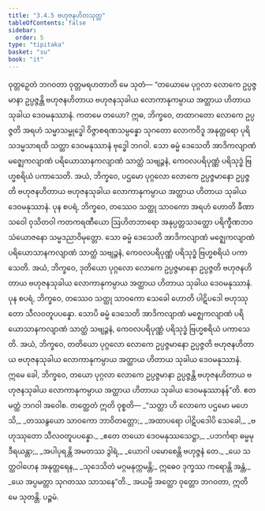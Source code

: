 ```yaml
---
title: "3.4.5 ဗဟုဇနဟိတသုတ္တ"
tableOfContents: false
sidebar:
  order: 5
type: "tipitaka"
basket: "su"
book: "it"
---
```



<DynamicBreadcrumb />

<Division number="84" book="it" e="ch" v="18" p="248">

<Paragraph number="582" book="it">
ဝုတ္တဉှေတံ ဘဂဝတာ ဝုတ္တမရဟတာတိ မေ သုတံ—
</Paragraph>

<Paragraph number="583" book="it">
“တယောမေ ပုဂ္ဂလာ လောကေ ဥပ္ပဇ္ဇမာနာ ဥပ္ပဇ္ဇန္တိ ဗဟုဇနဟိတာယ ဗဟုဇနသုခါယ လောကာနုကမ္ပာယ အတ္ထာယ ဟိတာယ သုခါယ ဒေဝမနုဿာနံ. ကတမေ တယော? ဣဓ, ဘိက္ခဝေ, တထာဂတော လောကေ ဥပ္ပဇ္ဇတိ အရဟံ သမ္မာသမ္ဗုဒ္ဓေါ ဝိဇ္ဇာစရဏသမ္ပန္နော သုဂတော လောကဝိဒူ အနုတ္တရော ပုရိသဒမ္မသာရထိ သတ္ထာ ဒေဝမနုဿာနံ ဗုဒ္ဓေါ ဘဂဝါ. သော ဓမ္မံ ဒေသေတိ အာဒိကလျာဏံ မဇ္ဈေကလျာဏံ ပရိယောသာနကလျာဏံ သာတ္ထံ သဗျဉ္ဇနံ, ကေဝလပရိပုဏ္ဏံ ပရိသုဒ္ဓံ ဗြဟ္မစရိယံ ပကာသေတိ. အယံ, ဘိက္ခဝေ, ပဌမော ပုဂ္ဂလော လောကေ ဥပ္ပဇ္ဇမာနော ဥပ္ပဇ္ဇတိ ဗဟုဇနဟိတာယ ဗဟုဇနသုခါယ လောကာနုကမ္ပာယ အတ္ထာယ ဟိတာယ သုခါယ ဒေဝမနုဿာနံ.
</Paragraph>

<Paragraph number="584" book="it">
ပုန စပရံ, ဘိက္ခဝေ, တဿေဝ သတ္ထု သာဝကော အရဟံ ဟောတိ ခီဏာသဝေါ ဝုသိတဝါ ကတကရဏီယော ဩဟိတဘာရော အနုပ္ပတ္တသဒတ္ထော ပရိက္ခီဏဘဝသံယောဇနော သမ္မဒညာဝိမုတ္တော. သော ဓမ္မံ ဒေသေတိ အာဒိကလျာဏံ မဇ္ဈေကလျာဏံ ပရိယောသာနကလျာဏံ သာတ္ထံ သဗျဉ္ဇနံ, ကေဝလပရိပုဏ္ဏံ ပရိသုဒ္ဓံ ဗြဟ္မစရိယံ ပကာသေတိ. အယံ, ဘိက္ခဝေ, ဒုတိယော ပုဂ္ဂလော လောကေ ဥပ္ပဇ္ဇမာနော ဥပ္ပဇ္ဇတိ ဗဟုဇနဟိတာယ ဗဟုဇနသုခါယ လောကာနုကမ္ပာယ အတ္ထာယ ဟိတာယ သုခါယ ဒေဝမနုဿာနံ.
</Paragraph>

<Paragraph number="585" book="it">
ပုန စပရံ, ဘိက္ခဝေ, တဿေဝ သတ္ထု သာဝကော သေခေါ ဟောတိ ပါဋိပဒေါ ဗဟုဿုတော သီလဝတူပပန္နော. သောပိ ဓမ္မံ ဒေသေတိ အာဒိကလျာဏံ မဇ္ဈေကလျာဏံ ပရိယောသာနကလျာဏံ သာတ္ထံ သဗျဉ္ဇနံ, ကေဝလပရိပုဏ္ဏံ ပရိသုဒ္ဓံ ဗြဟ္မစရိယံ ပကာသေတိ. အယံ, ဘိက္ခဝေ, တတိယော ပုဂ္ဂလော လောကေ ဥပ္ပဇ္ဇမာနော ဥပ္ပဇ္ဇတိ ဗဟုဇနဟိတာယ ဗဟုဇနသုခါယ လောကာနုကမ္ပာယ အတ္ထာယ ဟိတာယ သုခါယ ဒေဝမနုဿာနံ. ဣမေ ခေါ, ဘိက္ခဝေ, တယော ပုဂ္ဂလာ လောကေ ဥပ္ပဇ္ဇမာနာ ဥပ္ပဇ္ဇန္တိ ဗဟုဇနဟိတာယ ဗဟုဇနသုခါယ လောကာနုကမ္ပာယ အတ္ထာယ ဟိတာယ သုခါယ ဒေဝမနုဿာနန်”တိ. ဧတမတ္ထံ ဘဂဝါ အဝေါစ. တတ္ထေတံ ဣတိ ဝုစ္စတိ—
</Paragraph>

<Paragraph number="586" type="verses" book="it">
_“သတ္ထာ ဟိ လောကေ ပဌမော မဟေသိ,_  
_တဿနွယော သာဝကော ဘာဝိတတ္တော;_  
_အထာပရော ပါဋိပဒေါပိ သေခေါ,_  
_ဗဟုဿုတော သီလဝတူပပန္နော._  

</Paragraph>

<Paragraph number="587" type="verses" book="it">
_ဧတေ တယော ဒေဝမနုဿသေဋ္ဌာ,_  
_ပဘင်္ကရာ ဓမ္မမုဒီရယန္တာ;_  
_အပါပုရန္တိ အမတဿ ဒွါရံ,_  
_ယောဂါ ပမောစေန္တိ ဗဟုဇ္ဇနံ တေ._  

</Paragraph>

<Paragraph number="588" type="verses" book="it">
_ယေ သတ္ထဝါဟေန အနုတ္တရေန,_  
_သုဒေသိတံ မဂ္ဂမနုက္ကမန္တိ;_  
ဣဓေဝ ဒုက္ခဿ ကရောန္တိ အန္တံ,_  
_ယေ အပ္ပမတ္တာ သုဂတဿ သာသနေ”တိ._  

</Paragraph>

<Paragraph number="589" book="it">
အယမ္ပိ အတ္ထော ဝုတ္တော ဘဂဝတာ, ဣတိ မေ သုတန္တိ.

</Paragraph>
</Division>

<Paragraph number="590" type="center" book="it">
ပဉ္စမံ.
</Paragraph>